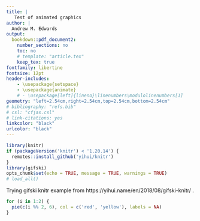 ```yaml
---
title: |
   Test of animated graphics
author: |
  Andrew M. Edwards
output:
  bookdown::pdf_document2:
    number_sections: no
    toc: no
    # template: "article.tex"
    keep_tex: true
fontfamily: libertine
fontsize: 12pt
header-includes:
    - \usepackage{setspace}
    - \usepackage{animate}
    # - \usepackage[left]{lineno}\linenumbers\modulolinenumbers[1]
geometry: "left=2.54cm,right=2.54cm,top=2.54cm,bottom=2.54cm"
# bibliography: "refs.bib"
# csl: "cfjas.csl"
# link-citations: yes
linkcolor: "black"
urlcolor: "black"
---
```


<!-- To run:
  rmarkdown::render("gifski-test.Rmd")
   or (probably) the knit button in RStudio.
   If it doesn't work for you try deleting line
   16 above:
       - \usepackage{animate}
   If you installed tinytex (not MikTeX) for latex I think that line might not
   be needed -->


```r
library(knitr)
if (packageVersion('knitr') < '1.20.14') {
  remotes::install_github('yihui/knitr')
}
library(gifski)
opts_chunk$set(echo = TRUE, message = TRUE, warnings = TRUE)
# load_all()
```

Trying gifski knitr example from https://yihui.name/en/2018/08/gifski-knitr/ .

```r
for (i in 1:2) {
  pie(c(i %% 2, 6), col = c('red', 'yellow'), labels = NA)
}
```
